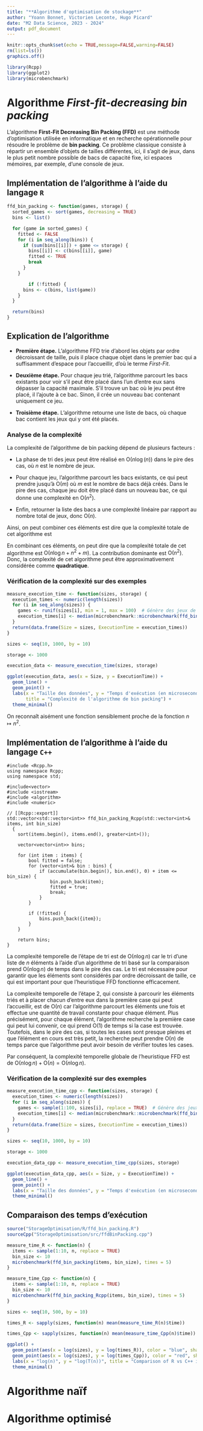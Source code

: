 ```yaml
---
title: "**Algorithme d'optimisation de stockage**"
author: "Yoann Bonnet, Victorien Leconte, Hugo Picard"
date: "M2 Data Science, 2023 - 2024"
output: pdf_document
---
```


```r
knitr::opts_chunk$set(echo = TRUE,message=FALSE,warning=FALSE)
rm(list=ls())
graphics.off()
```

```r
library(Rcpp)
library(ggplot2)
library(microbenchmark)
```

# Algorithme _First-fit-decreasing bin packing_

L'algorithme **First-Fit Decreasing Bin Packing (FFD)** est une méthode d'optimisation utilisée en informatique et en recherche opérationnelle pour résoudre le problème de **bin packing**. Ce problème classique consiste à répartir un ensemble d'objets de tailles différentes, ici, il s'agit de jeux, dans le plus petit nombre possible de bacs de capacité fixe, ici espaces mémoires, par exemple, d'une console de jeux. 

## Implémentation de l'algorithme à l'aide du langage `R`

```r
ffd_bin_packing <- function(games, storage) {
  sorted_games <- sort(games, decreasing = TRUE)
  bins <- list()

  for (game in sorted_games) {
    fitted <- FALSE
    for (i in seq_along(bins)) {
      if (sum(bins[[i]]) + game <= storage) {
        bins[[i]] <- c(bins[[i]], game)
        fitted <- TRUE
        break
      }
    }

        if (!fitted) {
      bins <- c(bins, list(game))
    }
  }

  return(bins)
}
```

## Explication de l'algorithme

* **Première étape.** L'algorithme FFD trie d'abord les objets par ordre décroissant de taille, puis il place chaque objet dans le premier bac qui a suffisamment d'espace pour l'accueillir, d'où le terme _First-Fit_. 

* **Deuxième étape.** Pour chaque jeu trié, l'algorithme parcourt les bacs existants pour voir s'il peut être placé dans l'un d'entre eux sans dépasser la capacité maximale. S'il trouve un bac où le jeu peut être placé, il l'ajoute à ce bac. Sinon, il crée un nouveau bac contenant uniquement ce jeu.

* **Troisième étape.** L'algorithme retourne une liste de bacs, où chaque bac contient les jeux qui y ont été placés.

### Analyse de la complexité

La complexité de l'algorithme de bin packing dépend de plusieurs facteurs :

* La phase de tri des jeux peut être réalisé en $\text{O}(n\log(n))$ dans le pire des cas, où $n$ est le nombre de jeux.

* Pour chaque jeu, l'algorithme parcourt les bacs existants, ce qui peut prendre jusqu'à $\text{O}(m)$ où $m$ est le nombre de bacs déjà créés. Dans le pire des cas, chaque jeu doit être placé dans un nouveau bac, ce qui donne une complexité en $\text{O}(n^2)$.

* Enfin, retourner la liste des bacs a une complexité linéaire par rapport au nombre total de jeux, donc $\text{O}(n)$.

Ainsi, on peut combiner ces éléments est dire que la complexité totale de cet algorithme est 


En combinant ces éléments, on peut dire que la complexité totale de cet algorithme est $\text{O}(n\log n + n^2 + m)$. La contribution dominante est $\text{O}(n^2)$. Donc, la complexité de cet algorithme peut être approximativement considérée comme **quadratique**.

### Vérification de la complexité sur des exemples

```r
measure_execution_time <- function(sizes, storage) {
  execution_times <- numeric(length(sizes))
  for (i in seq_along(sizes)) {
    games <- runif(sizes[i], min = 1, max = 100)  # Génère des jeux de taille aléatoire
    execution_times[i] <- median(microbenchmark::microbenchmark(ffd_bin_packing(games, storage), times = 10)$time)
  }
  return(data.frame(Size = sizes, ExecutionTime = execution_times))
}

sizes <- seq(10, 1000, by = 10)

storage <- 1000

execution_data <- measure_execution_time(sizes, storage)

ggplot(execution_data, aes(x = Size, y = ExecutionTime)) +
  geom_line() +
  geom_point() +
  labs(x = "Taille des données", y = "Temps d'exécution (en microsecondes)", 
       title = "Complexité de l'algorithme de bin packing") +
  theme_minimal()
```

On reconnaît aisément une fonction sensiblement proche de la fonction $n \mapsto n^2$.

## Implémentation de l'algorithme à l'aide du langage `C++`

```Rcpp
#include <Rcpp.h> 
using namespace Rcpp; 
using namespace std;

#include<vector> 
#include <iostream>
#include <algorithm>
#include <numeric>

// [[Rcpp::export]] 
std::vector<std::vector<int>> ffd_bin_packing_Rcpp(std::vector<int>& items, int bin_size)
  {
    sort(items.begin(), items.end(), greater<int>());

    vector<vector<int>> bins;

    for (int item : items) {
        bool fitted = false;
        for (vector<int>& bin : bins) {
            if (accumulate(bin.begin(), bin.end(), 0) + item <= bin_size) {
                bin.push_back(item);
                fitted = true;
                break;
            }
        }

        if (!fitted) {
            bins.push_back({item});
        }
    }

    return bins;
}
```

La complexité temporelle de l'étape de tri est de $\text{O}(n \log n)$ car le tri d'une liste de $n$ éléments à l'aide d'un algorithme de tri basé sur la comparaison prend $\text{O}(n \log n)$ de temps dans le pire des cas. Le tri est nécessaire pour garantir que les éléments sont considérés par ordre décroissant de taille, ce qui est important pour que l'heuristique FFD fonctionne efficacement.

La complexité temporelle de l'étape 2, qui consiste à parcourir les éléments triés et à placer chacun d'entre eux dans la première case qui peut l'accueillir, est de $\text{O}(n)$ car l'algorithme parcourt les éléments une fois et effectue une quantité de travail constante pour chaque élément. Plus précisément, pour chaque élément, l'algorithme recherche la première case qui peut lui convenir, ce qui prend $\text{O}(1)$ de temps si la case est trouvée. Toutefois, dans le pire des cas, si toutes les cases sont presque pleines et que l'élément en cours est très petit, la recherche peut prendre $\text{O}(n)$ de temps parce que l'algorithme peut avoir besoin de vérifier toutes les cases.

Par conséquent, la complexité temporelle globale de l'heuristique FFD est de $\text{O}(n \log n) + \text{O}(n) = \text{O}(n \log n)$.

### Vérification de la complexité sur des exemples

```r
measure_execution_time_cpp <- function(sizes, storage) {
  execution_times <- numeric(length(sizes))
  for (i in seq_along(sizes)) {
    games <- sample(1:100, sizes[i], replace = TRUE)  # Génère des jeux de taille aléatoire
    execution_times[i] <- median(microbenchmark::microbenchmark(ffd_bin_packing_Rcpp(games, storage), times = 10)$time)
  }
  return(data.frame(Size = sizes, ExecutionTime = execution_times))
}

sizes <- seq(10, 1000, by = 10)

storage <- 1000

execution_data_cpp <- measure_execution_time_cpp(sizes, storage)

ggplot(execution_data_cpp, aes(x = Size, y = ExecutionTime)) +
  geom_line() +
  geom_point() +
  labs(x = "Taille des données", y = "Temps d'exécution (en microsecondes)", title = "Complexité de l'algorithme de bin packing (C++)") +
  theme_minimal()
```

## Comparaison des temps d'exécution

```r
source("StorageOptimisation/R/ffd_bin_packing.R")
sourceCpp("StorageOptimisation/src/ffdBinPacking.cpp")

measure_time_R <- function(n) {
  items <- sample(1:10, n, replace = TRUE)
  bin_size <- 10
  microbenchmark(ffd_bin_packing(items, bin_size), times = 5)
}

measure_time_Cpp <- function(n) {
  items <- sample(1:10, n, replace = TRUE)  
  bin_size <- 10
  microbenchmark(ffd_bin_packing_Rcpp(items, bin_size), times = 5)
}

sizes <- seq(10, 500, by = 10)

times_R <- sapply(sizes, function(n) mean(measure_time_R(n)$time))

times_Cpp <- sapply(sizes, function(n) mean(measure_time_Cpp(n)$time))
```

```r
ggplot() +
  geom_point(aes(x = log(sizes), y = log(times_R)), color = "blue", shape = 1) +
  geom_point(aes(x = log(sizes), y = log(times_Cpp)), color = "red", shape = 1) +
  labs(x = "log(n)", y = "log(T(n))", title = "Comparison of R vs C++ implementation") +
  theme_minimal()
```

# Algorithme naïf

# Algorithme optimisé
